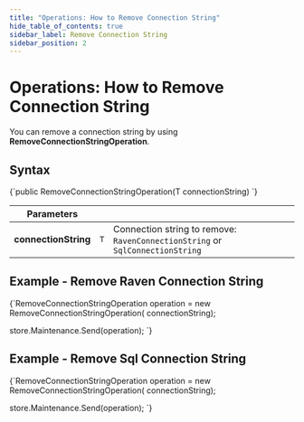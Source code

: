 ---
title: "Operations: How to Remove Connection String"
hide_table_of_contents: true
sidebar_label: Remove Connection String
sidebar_position: 2
---




# Operations: How to Remove Connection String
<LanguageSwitcher supportedLanguages={supportedLanguages} />
<LanguageContent language="csharp">


You can remove a connection string by using **RemoveConnectionStringOperation**.

## Syntax

<TabItem value="remove_connection_string" label="remove_connection_string">
<CodeBlock language="csharp">
{`public RemoveConnectionStringOperation(T connectionString)
`}
</CodeBlock>
</TabItem>

| Parameters | | |
| ------------- | ----- | ---- |
| **connectionString** | `T` | Connection string to remove: `RavenConnectionString` or `SqlConnectionString` |

## Example - Remove Raven Connection String

<TabItem value="remove_raven_connection_string" label="remove_raven_connection_string">
<CodeBlock language="csharp">
{`RemoveConnectionStringOperation<RavenConnectionString> operation
    = new RemoveConnectionStringOperation<RavenConnectionString>(
        connectionString);

store.Maintenance.Send(operation);
`}
</CodeBlock>
</TabItem>

## Example - Remove Sql Connection String

<TabItem value="remove_sql_connection_string" label="remove_sql_connection_string">
<CodeBlock language="csharp">
{`RemoveConnectionStringOperation<SqlConnectionString> operation
    = new RemoveConnectionStringOperation<SqlConnectionString>(
        connectionString);

store.Maintenance.Send(operation);
`}
</CodeBlock>
</TabItem>


</LanguageContent>

<!---
### Connection Strings
- [Get](../../../../client-api/operations/maintenance/connection-strings/get-connection-string)
- [Add](../../../../client-api/operations/maintenance/connection-strings/add-connection-string)


-->